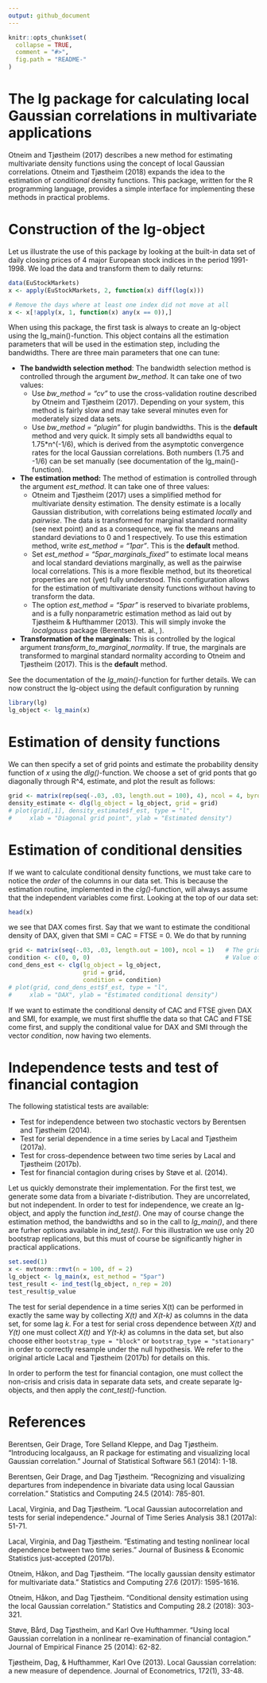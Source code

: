 ```yaml
---
output: github_document
---
```


<!-- README.md is generated from README.Rmd. Please edit that file -->

```r
knitr::opts_chunk$set(
  collapse = TRUE,
  comment = "#>",
  fig.path = "README-"
)
```

# The lg package for calculating local Gaussian correlations in multivariate applications

Otneim and Tjøstheim (2017) describes a new method for estimating multivariate density functions using the concept of local Gaussian correlations. Otneim and Tjøstheim (2018) expands the idea to the estimation of *conditional* density functions. This package, written for the R programming language, provides a simple interface for implementing these methods in practical problems. 

# Construction of the lg-object

Let us illustrate the use of this package by looking at the built-in data set of daily closing prices of 4 major European stock indices in the period 1991-1998. We load the data and transform them to daily returns:  

```r
data(EuStockMarkets)
x <- apply(EuStockMarkets, 2, function(x) diff(log(x)))

# Remove the days where at least one index did not move at all
x <- x[!apply(x, 1, function(x) any(x == 0)),]
```

When using this package, the first task is always to create an lg-object using the lg_main()-function. This object contains all the estimation parameters that will be used in the estimation step, including the bandwidths. There are three main parameters that one can tune:

* **The bandwidth selection method**: The bandwidth selection method is controlled through the argument *bw_method*. It can take one of two values: 
    + Use *bw_method = "cv"* to use the cross-validation routine described by Otneim and Tjøstheim (2017). Depending on your system, this method is fairly slow and may take several minutes even for moderately sized data sets.
    + Use *bw_method = "plugin"* for plugin bandwidths. This is the **default** method and very quick. It simply sets all bandwidths equal to 1.75*n^(-1/6), which is derived from the asymptotic convergence rates for the local Gaussian correlations. Both numbers (1.75 and -1/6) can be set manually (see documentation of the lg_main()-function). 

* **The estimation method:** The method of estimation is controlled through the argument *est_method*. It can take one of three values:
    + Otneim and Tjøstheim (2017) uses a simplified method for multivariate density estimation. The density estimate is a locally Gaussian distribution, with correlations being estimated *locally* and *pairwise*. The data is transformed for marginal standard normality (see next point) and as a consequence, we fix the means and standard deviations to 0 and 1 respectively. To use this estimation method, write *est_method = "1par"*. This is the **default** method.
    + Set *est_method = "5par_marginals_fixed"* to estimate local means and local standard deviations marginally, as well as the pairwise local correlations. This is a more flexible method, but its theoretical properties are not (yet) fully understood. This configuration allows for the estimation of multivariate density functions without having to transform the data.
    + The option *est_method = "5par"* is reserved to bivariate problems, and is a fully nonparametric estimation method as laid out by Tjøstheim & Hufthammer (2013). This will simply invoke the *localgauss* package (Berentsen et. al., ).
    
* **Transformation of the marginals:** This is controlled by the logical argument *transform_to_marginal_normality*. If true, the marginals are transformed to marginal standard normality according to Otneim and Tjøstheim (2017). This is the **default** method.

See the documentation of the *lg_main()*-function for further details. We can now construct the lg-object using the default configuration by running

```r
library(lg)
lg_object <- lg_main(x)
```

# Estimation of density functions

We can then specify a set of grid points and estimate the probability density function of *x* using the *dlg()*-function. We choose a set of grid ponts that go diagonally through R^4, estimate, and plot the result as follows:

```r
grid <- matrix(rep(seq(-.03, .03, length.out = 100), 4), ncol = 4, byrow = FALSE)
density_estimate <- dlg(lg_object = lg_object, grid = grid)
# plot(grid[,1], density_estimate$f_est, type = "l",
#     xlab = "Diagonal grid point", ylab = "Estimated density")
```

# Estimation of conditional densities

If we want to calculate conditional density functions, we must take care to notice the *order* of the columns in our data set. This is because the estimation routine, implemented in the *clg()*-function, will always assume that the independent variables come first. Looking at the top of our data set:

```r
head(x)
```

we see that DAX comes first. Say that we want to estimate the conditional density of DAX, given that SMI = CAC = FTSE = 0. We do that by running

```r
grid <- matrix(seq(-.03, .03, length.out = 100), ncol = 1)   # The grid must be a matrix
condition <- c(0, 0, 0)                                      # Value of dependent variables
cond_dens_est <- clg(lg_object = lg_object, 
                     grid = grid,
                     condition = condition)
# plot(grid, cond_dens_est$f_est, type = "l",
#     xlab = "DAX", ylab = "Estimated conditional density")
```

If we want to estimate the conditional density of CAC and FTSE given DAX and SMI, for example, we must first shuffle the data so that CAC and FTSE come first, and supply the conditional value for DAX and SMI through the vector *condition*, now having two elements.

# Independence tests and test of financial contagion

The following statistical tests are available:

- Test for independence between two stochastic vectors by Berentsen and Tjøstheim (2014).
- Test for serial dependence in a time series by Lacal and Tjøstheim (2017a).
- Test for cross-dependence between two time series by Lacal and Tjøstheim (2017b).
- Test for financial contagion during crises by Støve et al. (2014).

Let us quickly demonstrate their implementation. For the first test, we generate 
some data from a bivariate $t$-distribution. They are uncorrelated, but not 
independent. In order to test for independence, we create an lg-object, and 
apply the function *ind_test()*. One may of course change the estimation method, 
the bandwidths and so in the call to *lg_main()*, and there are furher options available in *ind_test()*. For this illustration we use only 20 bootstrap replications, but this must of course be significantly higher in practical applications.

```r
set.seed(1)
x <- mvtnorm::rmvt(n = 100, df = 2)
lg_object <- lg_main(x, est_method = "5par")
test_result <- ind_test(lg_object, n_rep = 20)
test_result$p_value
```

The test for serial dependence in a time series X(t) can be performed in exactly the same way by collecting *X(t)* and *X(t-k)* as columns in the data set, for some lag *k*. For a test for serial cross dependence between *X(t)* and *Y(t)* one must collect *X(t)* and *Y(t-k)* as columns in the data set, but also choose either `bootstrap_type = "block"` or `bootstrap_type = "stationary"` in order to correctly resample under the null hypothesis. We refer to the original article Lacal and Tjøstheim (2017b) for details on this.

In order to perform the test for financial contagion, one must collect the non-crisis and crisis data in separate data sets, and create separate lg-objects, and then apply the *cont_test()*-function.

# References

Berentsen, Geir Drage, Tore Selland Kleppe, and Dag Tjøstheim. "Introducing localgauss, an R package for estimating and visualizing local Gaussian correlation." Journal of Statistical Software 56.1 (2014): 1-18.

Berentsen, Geir Drage, and Dag Tjøstheim. "Recognizing and visualizing departures from independence in bivariate data using local Gaussian correlation." Statistics and Computing 24.5 (2014): 785-801.

Lacal, Virginia, and Dag Tjøstheim. "Local Gaussian autocorrelation and tests for serial independence." Journal of Time Series Analysis 38.1 (2017a): 51-71.

Lacal, Virginia, and Dag Tjøstheim. "Estimating and testing nonlinear local dependence between two time series." Journal of Business & Economic Statistics just-accepted (2017b).

Otneim, Håkon, and Dag Tjøstheim. "The locally gaussian density estimator for multivariate data." Statistics and Computing 27.6 (2017): 1595-1616.

Otneim, Håkon, and Dag Tjøstheim. "Conditional density estimation using the local Gaussian correlation." Statistics and Computing 28.2 (2018): 303-321.

Støve, Bård, Dag Tjøstheim, and Karl Ove Hufthammer. "Using local Gaussian correlation in a nonlinear re-examination of financial contagion." Journal of Empirical Finance 25 (2014): 62-82.

Tjøstheim, Dag, & Hufthammer, Karl Ove (2013). Local Gaussian correlation: a new measure of dependence. Journal of Econometrics, 172(1), 33-48.
